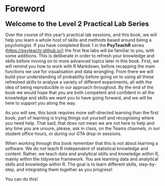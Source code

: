 # Foreword {-}

<span style="font-size: 22px; font-weight: bold; color: var(--purple);">Welcome to the Level 2 Practical Lab Series</span>

Over the course of this year's practical lab sessions, and this book, we will help you learn a whole host of skills and methods based around being a psychologist. If you have completed Book 1 in the **PsyTeachR** series (<a href="https://psyteachr.github.io/" target = "_blank">https://psyteachr.github.io/</a>) the first few labs will be familiar to you, with some additions. This is deliberate in order to refresh your knowledge and skills before moving on to more advanced topics later in this book. First, we will remind you how to work with R Markdown, before recapping the main functions we use for visualisation and data wrangling. From there we will build your understanding of probability before going on to using all these refreshed skills to analyse a variety of different experiments; all with the idea of being reproducible in our approach throughout. By the end of the book we would hope that you are both competent and confident in all the knowledge and skills we want you to have going forward, and we will be here to support you along the way. 

As you will see, this book requires more self-directed learning than the first book; part of learning is trying things out yourself and recognising where you need help. That said, that does not mean we are not here to help and any time you are unsure, please, ask in class, on the Teams channels, in our student office hours, or during our GTA drop-in sessions. 

When working through this book remember that this is not about learning a software. We do not teach R independent of statistical knowledge and content. Rather, we teach data and analytical skills and knowledge within R, mainly within the tidyverse framework. You are learning data and analytical skills and knowledge within R. The goal is to learn different skills, step-by-step, and integrating them together as you progress! 

You can do this!
